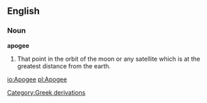==English==

===Noun===

'''apogee'''

#That point in the orbit of the moon or any satellite which is at the greatest distance from the earth.

[[Category:Greek derivations]]

[[io:Apogee]]
[[pl:Apogee]]